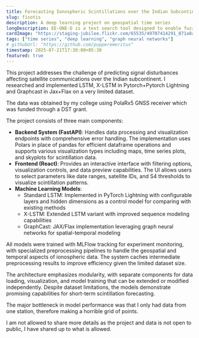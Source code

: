 ```yaml
---
title: Forecasting Ionospheric Scintillations over the Indian Subcontinent
slug: fisotis
description: A deep learning project on geospatial time series
longDescription: EE-ONE-D is a text search tool designed to enable fuzzier searching.
cardImage: "https://staging-jubilee.flickr.com/65535/49707414291_871a8a081a_q.jpg"
tags: ["time series", "deep learning", "graph neural networks"]
# githubUrl: "https://github.com/pupperemeritus"
timestamp: 2025-07-21T17:30:00+05:30
featured: true
---
```


This project addresses the challenge of predicting signal disturbances affecting satellite communications over the Indian subcontinent. I researched and implemented LSTM, X-LSTM in Pytorch+Pytorch Lightning and Graphcast in Jax+Flax on a very limited dataset.

The data was obtained by my college using PolaRx5 GNSS receiver which was funded through a DST grant.

The project consists of three main components:

- **Backend System (FastAPI)**: Handles data processing and visualization endpoints with comprehensive error handling. The implementation uses Polars in place of pandas for efficient dataframe operations and supports various visualization types including maps, time series plots, and skyplots for scintillation data.
- **Frontend (React)**: Provides an interactive interface with filtering options, visualization controls, and data preview capabilities. The UI allows users to select parameters like date ranges, satellite IDs, and S4 thresholds to visualize scintillation patterns.
- **Machine Learning Models**:
  - Standard LSTM: Implemented in PyTorch Lightning with configurable layers and hidden dimensions as a control model for comparing with existing methods
  - X-LSTM: Extended LSTM variant with improved sequence modeling capabilities
  - GraphCast: JAX/Flax implementation leveraging graph neural networks for spatial-temporal modeling

All models were trained with MLFlow tracking for experiment monitoring, with specialized preprocessing pipelines to handle the geospatial and temporal aspects of ionospheric data. The system caches intermediate preprocessing results to improve efficiency given the limited dataset size.

The architecture emphasizes modularity, with separate components for data loading, visualization, and model training that can be extended or modified independently. Despite dataset limitations, the models demonstrate promising capabilities for short-term scintillation forecasting.

The major bottleneck in model performance was that I only had data from one station, therefore making a horrible grid of points.

I am not allowed to share more details as the project and data is not open to public, I have shared up to what is allowed.
